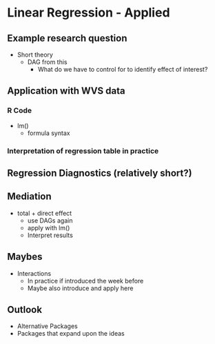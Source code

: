 # Linear Regression - Applied {#lin-a}

## Example research question

* Short theory
  * DAG from this
    * What do we have to control for to identify effect of interest?

## Application with WVS data

### R Code

* lm()
  * formula syntax

### Interpretation of regression table in practice

## Regression Diagnostics (relatively short?)

## Mediation

* total + direct effect
  * use DAGs again
  * apply with lm()
  * Interpret results

## Maybes

* Interactions
  * In practice if introduced the week before
  * Maybe also introduce and apply here

## Outlook

* Alternative Packages
* Packages that expand upon the ideas

